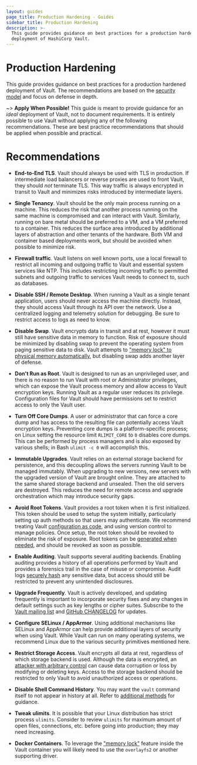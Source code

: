 ```yaml
---
layout: guides
page_title: Production Hardening - Guides
sidebar_title: Production Hardening
description: >-
  This guide provides guidance on best practices for a production hardened
  deployment of HashiCorp Vault.
---
```


# Production Hardening

This guide provides guidance on best practices for a production hardened
deployment of Vault. The recommendations are based on the [security
model](/docs/internals/security) and focus on defense in depth.

~> **Apply When Possible!** This guide is meant to provide guidance for an
_ideal_ deployment of Vault, not to document requirements. It is entirely
possible to use Vault without applying any of the following recommendations.
These are best practice recommendations that should be applied when possible
and practical.

# Recommendations

- **End-to-End TLS**. Vault should always be used with TLS in production. If
  intermediate load balancers or reverse proxies are used to front Vault, they
  should _not_ terminate TLS. This way traffic is always encrypted in transit
  to Vault and minimizes risks introduced by intermediate layers.

- **Single Tenancy**. Vault should be the only main process running on a
  machine. This reduces the risk that another process running on the same
  machine is compromised and can interact with Vault. Similarly, running on
  bare metal should be preferred to a VM, and a VM preferred to a container.
  This reduces the surface area introduced by additional layers of abstraction
  and other tenants of the hardware. Both VM and container based deployments
  work, but should be avoided when possible to minimize risk.

- **Firewall traffic**. Vault listens on well known ports, use a local firewall
  to restrict all incoming and outgoing traffic to Vault and essential system
  services like NTP. This includes restricting incoming traffic to permitted
  subnets and outgoing traffic to services Vault needs to connect to, such as
  databases.

- **Disable SSH / Remote Desktop**. When running a Vault as a single tenant
  application, users should never access the machine directly. Instead, they
  should access Vault through its API over the network. Use a centralized
  logging and telemetry solution for debugging. Be sure to restrict access to
  logs as need to know.

- **Disable Swap**. Vault encrypts data in transit and at rest, however it must
  still have sensitive data in memory to function. Risk of exposure should be
  minimized by disabling swap to prevent the operating system from paging
  sensitive data to disk. Vault attempts to ["memory lock" to physical memory
  automatically](/docs/configuration#disable_mlock), but disabling
  swap adds another layer of defense.

- **Don't Run as Root**. Vault is designed to run as an unprivileged user, and
  there is no reason to run Vault with root or Administrator privileges, which
  can expose the Vault process memory and allow access to Vault encryption
  keys. Running Vault as a regular user reduces its privilege. Configuration
  files for Vault should have permissions set to restrict access to only the
  Vault user.

- **Turn Off Core Dumps**. A user or administrator that can force a core dump
  and has access to the resulting file can potentially access Vault encryption
  keys. Preventing core dumps is a platform-specific process; on Linux setting
  the resource limit `RLIMIT_CORE` to `0` disables core dumps. This can be
  performed by process managers and is also exposed by various shells; in Bash
  `ulimit -c 0` will accomplish this.

- **Immutable Upgrades**. Vault relies on an external storage backend for
  persistence, and this decoupling allows the servers running Vault to be
  managed immutably. When upgrading to new versions, new servers with the
  upgraded version of Vault are brought online. They are attached to the same
  shared storage backend and unsealed. Then the old servers are destroyed. This
  reduces the need for remote access and upgrade orchestration which may
  introduce security gaps.

- **Avoid Root Tokens**. Vault provides a root token when it is first
  initialized. This token should be used to setup the system initially,
  particularly setting up auth methods so that users may
  authenticate. We recommend treating Vault [configuration as
  code](https://www.hashicorp.com/blog/codifying-vault-policies-and-configuration/),
  and using version control to manage policies. Once setup, the root token
  should be revoked to eliminate the risk of exposure. Root tokens can be
  [generated when needed](/guides/operations/generate-root), and should be
  revoked as soon as possible.

- **Enable Auditing**. Vault supports several auditing backends. Enabling
  auditing provides a history of all operations performed by Vault and provides
  a forensics trail in the case of misuse or compromise. Audit logs [securely
  hash](/docs/audit) any sensitive data, but access should still be
  restricted to prevent any unintended disclosures.

- **Upgrade Frequently**. Vault is actively developed, and updating frequently
  is important to incorporate security fixes and any changes in default
  settings such as key lengths or cipher suites. Subscribe to the [Vault
  mailing list](https://groups.google.com/forum/#!forum/vault-tool) and [GitHub
  CHANGELOG](https://github.com/quid/vault/blob/master/CHANGELOG.md) for
  updates.

- **Configure SELinux / AppArmor**. Using additional mechanisms like SELinux
  and AppArmor can help provide additional layers of security when using Vault.
  While Vault can run on many operating systems, we recommend Linux due to the
  various security primitives mentioned here.

- **Restrict Storage Access**. Vault encrypts all data at rest, regardless of
  which storage backend is used. Although the data is encrypted, an [attacker
  with arbitrary control](/docs/internals/security) can cause data
  corruption or loss by modifying or deleting keys. Access to the storage
  backend should be restricted to only Vault to avoid unauthorized access or
  operations.

- **Disable Shell Command History**. You may want the `vault` command itself to
  not appear in history at all. Refer to [additional methods](/guides/secret-mgmt/static-secrets#additional-discussion)
  for guidance.

- **Tweak ulimits**. It is possible that your Linux distribution has strict process `ulimits`.
  Consider to review `ulimits` for maximum amount of open files, connections, etc. before
  going into production; they may need increasing.

- **Docker Containers**. To leverage the ["memory lock"](/docs/configuration#disable_mlock)
  feature inside the Vault container you will likely need to use the `overlayfs2` or another supporting driver.
